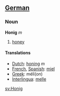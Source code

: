 ==[[German]]==
===Noun===
'''Honig''' ''m''

#[[honey]]

====Translations====

*[[Dutch]]: [[honing]] ''m''
*[[French]], [[Spanish]]: [[miel]]
*[[Greek]]: m&eacute;li(on)
*[[Interlingua]]: [[melle]]

[[sv:Honig]]